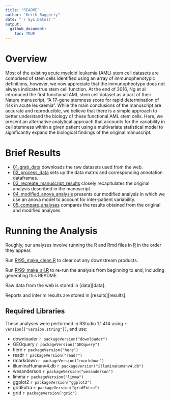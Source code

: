 ```yaml
---
title: "README"
author: "Keith Baggerly"
date: "`r Sys.Date()`"
output: 
  github_document:
    toc: TRUE
---
```


# Overview

Most of the existing acute myeloid leukemia (AML) stem cell datasets are comprised of stem cells identified using an array of immunophenotypic definitions, however, we now appreciate that the immunopheotype does not always indicate true stem cell function. At the end of 2016, Ng et al introduced the first functional AML stem cell dataset as a part of their Nature manuscript, “A 17-gene stemness score for rapid determination of risk in acute leukaemia”. While the main conclusions of the manuscript are accurate and reproducible, we believe that there is a simple approach to better understand the biology of these functional AML stem cells. Here, we present an alternative analytical approach that accounts for the variability in cell stemness within a given patient using a multivariate statistical model to significantly expand the biological findings of the original manuscript. 

# Brief Results

* [01_grab_data](results/01_grab_data.md) downloads the 
  raw datasets used from the web.
* [02_process_data](results/02_process_data.md) sets up the data matrix and corresponding annotation dataframes.
* [03_recreate_manuscript_results](results/03_recreate_manuscript_results.md) closely recapitulates the original analysis described in the manuscript. 
* [04_modified_anova_analysis](results/04_modified_anova_analysis.md) presents our modified analysis in which we use an anova model to account for inter-patient variability.
* [05_compare_analyses](results/05_compare_analyses.md) compares the results obtained from the original and modified analyses.


# Running the Analysis

Roughly, our analyses involve running the R and Rmd files
in [R](R) in the order they appear. 

Run [R/95_make_clean.R](R/95_make_clean.R) to clear out any
downstream products.

Run [R/99_make_all.R](R/99_make_all.R) to re-run the analysis 
from beginning to end, including generating this README.

Raw data from the web is stored in [data][data].

Reports and interim results are stored in [results][results].

## Required Libraries

These analyses were performed in RStudio 1.1.414 using 
`r version[["version.string"]]`, 
and use:

* downloader `r packageVersion("downloader")`
* GEOquery   `r packageVersion("GEOquery")`
* here       `r packageVersion("here")`
* readr      `r packageVersion("readr")`
* rmarkdown  `r packageVersion("rmarkdown")`
* illuminaHumanv4.db  `r packageVersion("illuminaHumanv4.db")`
* wesanderson  `r packageVersion("wesanderson")`
* limma  `r packageVersion("limma")`
* ggplot2  `r packageVersion("ggplot2")`
* gridExtra  `r packageVersion("gridExtra")`
* grid  `r packageVersion("grid")`

